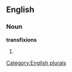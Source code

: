 
==English==

===Noun===
'''transfixions'''

# {{plural of|[[transfixion]]}}

[[Category:English plurals]]